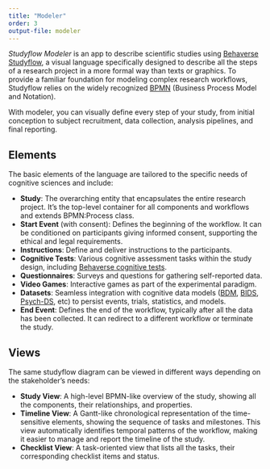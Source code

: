 ```yaml
---
title: "Modeler"
order: 3
output-file: modeler
---
```


*Studyflow Modeler* is an app to describe scientific studies using [Behaverse Studyflow](https://behaverse.org/data-model/spec/general/studyflows), a visual language specifically designed to describe all the steps of a research project in a more formal way than texts or graphics. To provide a familiar foundation for modeling complex research workflows, Studyflow relies on the widely recognized [BPMN](https://www.bpmn.org/) (Business Process Model and Notation).

With modeler, you can visually define every step of your study, from initial conception to subject recruitment, data collection, analysis pipelines, and final reporting.


## Elements

The basic elements of the language are tailored to the specific needs of cognitive sciences and include:

- **Study**: The overarching entity that encapsulates the entire research project. It's the top-level container for all components and workflows and extends BPMN:Process class.
- **Start Event** (with consent): Defines the beginning of the workflow. It can be conditioned on participants giving informed consent, supporting the ethical and legal requirements.
- **Instructions**: Define and deliver instructions to the participants.
- **Cognitive Tests**: Various cognitive assessment tasks within the study design, including [Behaverse cognitive tests](https://behaverse.org/projects/cognitive-tests.html).
- **Questionnaires**: Surveys and questions for gathering self-reported data.
- **Video Games**: Interactive games as part of the experimental paradigm.
- **Datasets**: Seamless integration with cognitive data models ([BDM](https://behaverse.org/data-model), [BIDS](https://bids.neuroimaging.io/), [Psych-DS](https://psych-ds.github.io/), etc) to persist events, trials, statistics, and models.
- **End Event**: Defines the end of the workflow, typically after all the data has been collected. It can redirect to a different workflow or terminate the study.

<h2 className="m-8 mx-auto text-2xl font-extrabold text-red-800">Views</h2>

The same studyflow diagram can be viewed in different ways depending on the stakeholder's needs:

- **Study View**: A high-level BPMN-like overview of the study, showing all the components, their relationships, and properties.
- **Timeline View**: A Gantt-like chronological representation of the time-sensitive elements, showing the sequence of tasks and milestones. This view automatically identifies temporal patterns of the workflow, making it easier to manage and report the timeline of the study.
- **Checklist View**: A task-oriented view that lists all the tasks, their corresponding checklist items and status.
